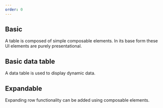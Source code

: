 ```yaml
---
order: 0
---
```



## Basic

A table is composed of simple composable elements. In its base form these UI elements are purely presentational.

<Example Component={BasicAKTableExample} packageName="@atlaskit/table" />

## Basic data table

A data table is used to display dynamic data.

<Example Component={AKTableExample} packageName="@atlaskit/table" />

## Expandable

Expanding row functionality can be added using composable elements.

<Example Component={ExpandableExample} packageName="@atlaskit/table" />

